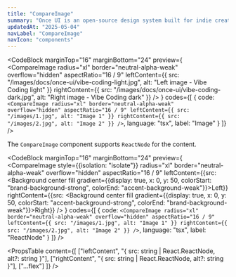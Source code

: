 ```yaml
---
title: "CompareImage"
summary: "Once UI is an open-source design system built for indie creators, small teams, and startups to fuel the next generation of web applications."
updatedAt: "2025-05-04"
navLabel: "CompareImage"
navIcon: "components"
---
```


<CodeBlock
  marginTop="16"
  marginBottom="24"
  preview={
    <CompareImage
      radius="xl"
      border="neutral-alpha-weak"
      overflow="hidden"
      aspectRatio="16 / 9"
      leftContent={{ src: "/images/docs/once-ui/vibe-coding-light.jpg", alt: "Left image - Vibe Coding light" }}
      rightContent={{ src: "/images/docs/once-ui/vibe-coding-dark.jpg", alt: "Right image - Vibe Coding dark" }}
    />
  }
  codes={[
    {
      code:
`<CompareImage
    radius="xl"
    border="neutral-alpha-weak"
    overflow="hidden"
    aspectRatio="16 / 9"
    leftContent={{ src: "/images/1.jpg", alt: "Image 1" }}
    rightContent={{ src: "/images/2.jpg", alt: "Image 2" }}
/>`,
      language: "tsx",
      label: "Image"
    }
  ]}
/>

The `CompareImage` component supports `ReactNode` for the content.

<CodeBlock
  marginTop="16"
  marginBottom="24"
  preview={
    <CompareImage
      style={{isolation: "isolate"}}
      radius="xl"
      border="neutral-alpha-weak"
      overflow="hidden"
      aspectRatio="16 / 9"
      leftContent={{src: <Background center fill gradient={{display: true, x: 0, y: 50, colorStart: "brand-background-strong", colorEnd: "accent-background-weak"}}><Row zIndex="1">Left</Row></Background>}}
      rightContent={{src: <Background center fill gradient={{display: true, x: 0, y: 50, colorStart: "accent-background-strong", colorEnd: "brand-background-weak"}}><Row zIndex="1">Right</Row></Background>}}
    />
  }
  codes={[
    {
      code:
`<CompareImage
    radius="xl"
    border="neutral-alpha-weak"
    overflow="hidden"
    aspectRatio="16 / 9"
    leftContent={{ src: "/images/1.jpg", alt: "Image 1" }}
    rightContent={{ src: "/images/2.jpg", alt: "Image 2" }}
/>`,
      language: "tsx",
      label: "ReactNode"
    }
  ]}
/>

<PropsTable
  content={[
    ["leftContent", "{ src: string | React.ReactNode, alt?: string }"],
    ["rightContent", "{ src: string | React.ReactNode, alt?: string }"],
    ["...flex"]
  ]}
/>